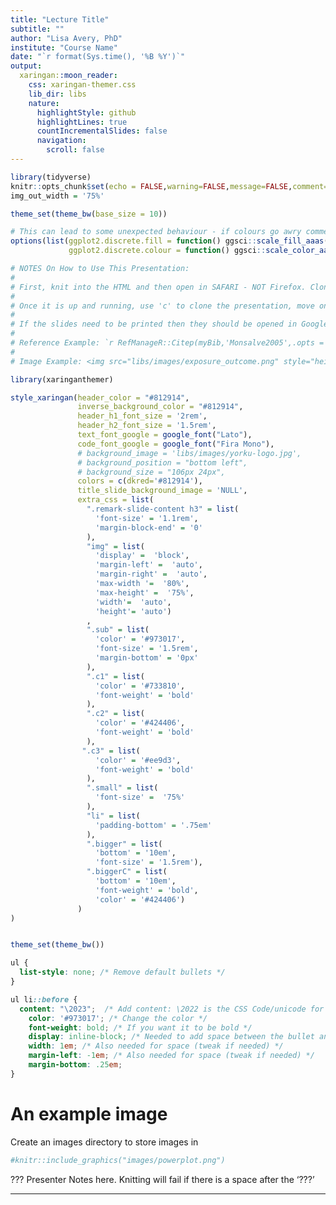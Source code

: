 ```yaml
---
title: "Lecture Title"
subtitle: ""
author: "Lisa Avery, PhD"
institute: "Course Name"
date: "`r format(Sys.time(), '%B %Y')`"
output:
  xaringan::moon_reader:
    css: xaringan-themer.css
    lib_dir: libs
    nature:
      highlightStyle: github 
      highlightLines: true
      countIncrementalSlides: false
      navigation:
        scroll: false
---
```



```r
library(tidyverse)
knitr::opts_chunk$set(echo = FALSE,warning=FALSE,message=FALSE,comment='')
img_out_width = '75%'

theme_set(theme_bw(base_size = 10))

# This can lead to some unexpected behaviour - if colours go awry comment this out
options(list(ggplot2.discrete.fill = function() ggsci::scale_fill_aaas(),
             ggplot2.discrete.colour = function() ggsci::scale_color_aaas()))

```

```r
# NOTES On How to Use This Presentation:
# 
# First, knit into the HTML and then open in SAFARI - NOT Firefox. Cloning screens does not work on Firefox
# 
# Once it is up and running, use 'c' to clone the presentation, move one presentation to another screen and press p to enter presenter mode.
# 
# If the slides need to be printed then they should be opened in Google's Chrome and printed from there - inverse slides won't look good
# 
# Reference Example: `r RefManageR::Citep(myBib,'Monsalve2005',.opts = list(cite.style = "numeric"))`
# 
# Image Example: <img src="libs/images/exposure_outcome.png" style="height:250'>


```


```r
library(xaringanthemer)

style_xaringan(header_color = "#812914",
               inverse_background_color = "#812914",
               header_h1_font_size = '2rem',
               header_h2_font_size = '1.5rem',
               text_font_google = google_font("Lato"),
               code_font_google = google_font("Fira Mono"),
               # background_image = 'libs/images/yorku-logo.jpg',
               # background_position = "bottom left",
               # background_size = "106px 24px",
               colors = c(dkred='#812914'),
               title_slide_background_image = 'NULL',
               extra_css = list(
                 ".remark-slide-content h3" = list(
                   'font-size' = '1.1rem',
                   'margin-block-end' = '0'
                 ),
                 "img" = list(
                   'display' =  'block', 
                   'margin-left' =  'auto', 
                   'margin-right' =  'auto', 
                   'max-width '=  '80%', 
                   'max-height' =  '75%',
                   'width'=  'auto',
                   'height'= 'auto')
                 ,
                 ".sub" = list(
                   'color' = '#973017',
                   'font-size' = '1.5rem',
                   'margin-bottom' = '0px'
                 ),
                 ".c1" = list(
                   'color' = '#733810',
                   'font-weight' = 'bold'
                 ),
                 ".c2" = list(
                   'color' = '#424406',
                   'font-weight' = 'bold'
                 ),
                ".c3" = list(
                   'color' = '#ee9d3',
                   'font-weight' = 'bold'
                 ),
                 ".small" = list(
                   'font-size' =  '75%'
                 ),
                 "li" = list(
                   'padding-bottom' = '.75em'
                 ),
                 ".bigger" = list(
                   'bottom' = '10em',
                   'font-size' = '1.5rem'),
                 ".biggerC" = list(
                   'bottom' = '10em',
                   'font-weight' = 'bold',
                   'color' = '#424406')
               )
)


theme_set(theme_bw())
```

```css
ul {
  list-style: none; /* Remove default bullets */
}

ul li::before {
  content: "\2023";  /* Add content: \2022 is the CSS Code/unicode for a bullet */
    color: '#973017'; /* Change the color */
    font-weight: bold; /* If you want it to be bold */
    display: inline-block; /* Needed to add space between the bullet and the text */ 
    width: 1em; /* Also needed for space (tweak if needed) */
    margin-left: -1em; /* Also needed for space (tweak if needed) */
    margin-bottom: .25em;
}
```


# An example image

Create an images directory to store images in

```r
#knitr::include_graphics("images/powerplot.png")

```

???
Presenter Notes here. Knitting will fail if there is a space after the '???'

---

